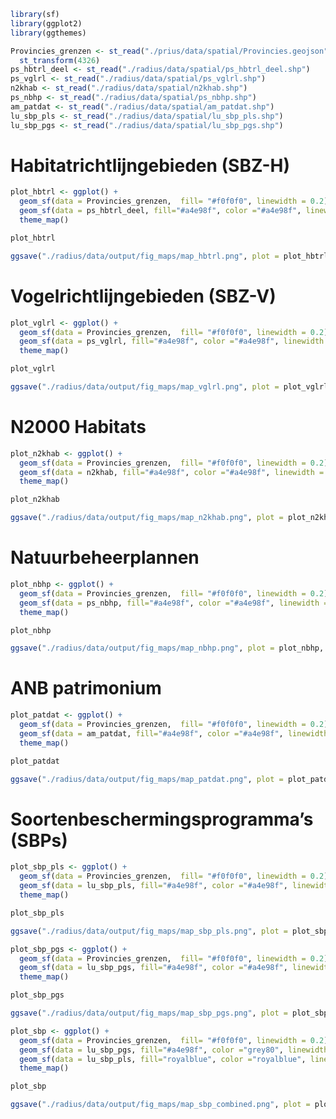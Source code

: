 
```r
library(sf)
library(ggplot2)
library(ggthemes)
```

```r
Provincies_grenzen <- st_read("./prius/data/spatial/Provincies.geojson") %>%
  st_transform(4326)
ps_hbtrl_deel <- st_read("./radius/data/spatial/ps_hbtrl_deel.shp")
ps_vglrl <- st_read("./radius/data/spatial/ps_vglrl.shp") 
n2khab <- st_read("./radius/data/spatial/n2khab.shp")
ps_nbhp <- st_read("./radius/data/spatial/ps_nbhp.shp")
am_patdat <- st_read("./radius/data/spatial/am_patdat.shp")
lu_sbp_pls <- st_read("./radius/data/spatial/lu_sbp_pls.shp")
lu_sbp_pgs <- st_read("./radius/data/spatial/lu_sbp_pgs.shp")
```

# Habitatrichtlijngebieden (SBZ-H)
```r
plot_hbtrl <- ggplot() +
  geom_sf(data = Provincies_grenzen,  fill= "#f0f0f0", linewidth = 0.2) +
  geom_sf(data = ps_hbtrl_deel, fill="#a4e98f", color ="#a4e98f", linewidth = 0.01) +
  theme_map()

plot_hbtrl

ggsave("./radius/data/output/fig_maps/map_hbtrl.png", plot = plot_hbtrl, width = 23, height = 8, units = "cm")
```

# Vogelrichtlijngebieden (SBZ-V)
```r
plot_vglrl <- ggplot() +
  geom_sf(data = Provincies_grenzen,  fill= "#f0f0f0", linewidth = 0.2) +
  geom_sf(data = ps_vglrl, fill="#a4e98f", color ="#a4e98f", linewidth = 0.01) +
  theme_map()

plot_vglrl

ggsave("./radius/data/output/fig_maps/map_vglrl.png", plot = plot_vglrl, width = 23, height = 8, units = "cm")
```

# N2000 Habitats
```r
plot_n2khab <- ggplot() +
  geom_sf(data = Provincies_grenzen,  fill= "#f0f0f0", linewidth = 0.2) +
  geom_sf(data = n2khab, fill="#a4e98f", color ="#a4e98f", linewidth = 0.01) +
  theme_map()

plot_n2khab

ggsave("./radius/data/output/fig_maps/map_n2khab.png", plot = plot_n2khab, width = 23, height = 8, units = "cm")
```

# Natuurbeheerplannen
```r
plot_nbhp <- ggplot() +
  geom_sf(data = Provincies_grenzen,  fill= "#f0f0f0", linewidth = 0.2) +
  geom_sf(data = ps_nbhp, fill="#a4e98f", color ="#a4e98f", linewidth = 0.01) +
  theme_map()

plot_nbhp

ggsave("./radius/data/output/fig_maps/map_nbhp.png", plot = plot_nbhp, width = 23, height = 8, units = "cm")
```

# ANB patrimonium
```r
plot_patdat <- ggplot() +
  geom_sf(data = Provincies_grenzen,  fill= "#f0f0f0", linewidth = 0.2) +
  geom_sf(data = am_patdat, fill="#a4e98f", color ="#a4e98f", linewidth = 0.01) +
  theme_map()

plot_patdat

ggsave("./radius/data/output/fig_maps/map_patdat.png", plot = plot_patdat, width = 23, height = 8, units = "cm")
```

# Soortenbeschermingsprogramma's (SBPs)
```r
plot_sbp_pls <- ggplot() +
  geom_sf(data = Provincies_grenzen,  fill= "#f0f0f0", linewidth = 0.2) +
  geom_sf(data = lu_sbp_pls, fill="#a4e98f", color ="#a4e98f", linewidth = 0.8) +
  theme_map()

plot_sbp_pls

ggsave("./radius/data/output/fig_maps/map_sbp_pls.png", plot = plot_sbp_pls, width = 23, height = 8, units = "cm")
```

```r
plot_sbp_pgs <- ggplot() +
  geom_sf(data = Provincies_grenzen,  fill= "#f0f0f0", linewidth = 0.2) +
  geom_sf(data = lu_sbp_pgs, fill="#a4e98f", color ="#a4e98f", linewidth = 0.01) +
  theme_map()

plot_sbp_pgs

ggsave("./radius/data/output/fig_maps/map_sbp_pgs.png", plot = plot_sbp_pgs, width = 23, height = 8, units = "cm")
```


```r
plot_sbp <- ggplot() +
  geom_sf(data = Provincies_grenzen,  fill= "#f0f0f0", linewidth = 0.2) +
  geom_sf(data = lu_sbp_pgs, fill="#a4e98f", color ="grey80", linewidth = 0.01) +
  geom_sf(data = lu_sbp_pls, fill="royalblue", color ="royalblue", linewidth = 0.8) +
  theme_map()

plot_sbp

ggsave("./radius/data/output/fig_maps/map_sbp_combined.png", plot = plot_sbp, width = 23, height = 8, units = "cm")
```




